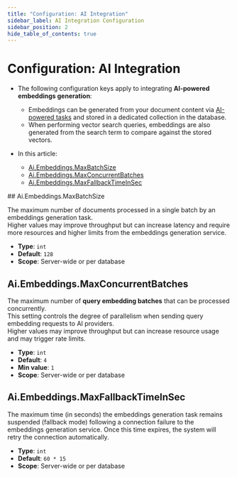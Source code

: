 ```yaml
---
title: "Configuration: AI Integration"
sidebar_label: AI Integration Configuration
sidebar_position: 2
hide_table_of_contents: true
---
```



# Configuration: AI Integration
<Admonition type="note" title="Note">

* The following configuration keys apply to integrating **AI-powered embeddings generation**:
 
  * Embeddings can be generated from your document content via [AI-powered tasks](../../ai-integration/generating-embeddings/overview) and stored in a dedicated collection in the database.  
  * When performing vector search queries, embeddings are also generated from the search term to compare against the stored vectors.

* In this article:
   * [Ai.Embeddings.MaxBatchSize](../../server/configuration/ai-integration-configuration#ai.embeddings.maxbatchsize)  
   * [Ai.Embeddings.MaxConcurrentBatches](../../server/configuration/ai-integration-configuration#ai.embeddings.maxconcurrentbatches)  
   * [Ai.Embeddings.MaxFallbackTimeInSec](../../server/configuration/ai-integration-configuration#ai.embeddings.maxfallbacktimeinsec)  

</Admonition>
## Ai.Embeddings.MaxBatchSize

The maximum number of documents processed in a single batch by an embeddings generation task.  
Higher values may improve throughput but can increase latency and require more resources and higher limits from the embeddings generation service.

- **Type**: `int`
- **Default**: `128`
- **Scope**: Server-wide or per database



## Ai.Embeddings.MaxConcurrentBatches

The maximum number of **query embedding batches** that can be processed concurrently.  
This setting controls the degree of parallelism when sending query embedding requests to AI providers.  
Higher values may improve throughput but can increase resource usage and may trigger rate limits.

- **Type**: `int`
- **Default**: `4`
- **Min value**: `1`
- **Scope**: Server-wide or per database



## Ai.Embeddings.MaxFallbackTimeInSec

The maximum time (in seconds) the embeddings generation task remains suspended (fallback mode) following a connection failure to the embeddings generation service.
Once this time expires, the system will retry the connection automatically.

- **Type**: `int`
- **Default**: `60 * 15`
- **Scope**: Server-wide or per database


